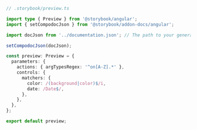 ```ts
// .storybook/preview.ts

import type { Preview } from '@storybook/angular';
import { setCompodocJson } from '@storybook/addon-docs/angular';

import docJson from '../documentation.json'; // The path to your generated json file from Compodoc contains all your documentation information.

setCompodocJson(docJson);

const preview: Preview = {
  parameters: {
    actions: { argTypesRegex: '^on[A-Z].*' },
    controls: {
      matchers: {
        color: /(background|color)$/i,
        date: /Date$/,
      },
    },
  },
};

export default preview;
```
